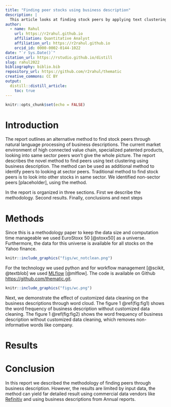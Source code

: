 ```yaml
---
title: "Finding peer stocks using business description"
description: |
  This article looks at finding stock peers by applying text clustering on business descriptions of securities.
author:
  - name: Rahul
    url: https://r2rahul.github.io
    affiliation: Quantitative Analyst
    affiliation_url: https://r2rahul.github.io
    orcid_id: 0000-0002-0144-1022 
date: "`r Sys.Date()`"
citation_url: https://rstudio.github.io/distill
slug: rahul2022
bibliography: biblio.bib
repository_url: https://github.com/r2rahul/thematic
creative_commons: CC BY
output:
  distill::distill_article:
    toc: true
---
```


```r
knitr::opts_chunk$set(echo = FALSE)
```

# Introduction
The report outlines an alternative method to find stock peers through natural language processing of business descriptions. The current market environment of high connected value chain, specialized patented products, looking into same sector peers won't give the whole picture. The report describes the novel method to find peers using text clustering using business description. The method can be used as additional method to identify peers to looking at sector peers. Traditional method to find stock peers is to look into other stocks in same sector. We identified non-sector peers [placeholder], using the method. 

In the report is organized in three sections. First we describe the methodology.  Second results. Finally, conclusions and next steps

# Methods

Since this is a methodology paper to keep the data size and computation time manageable we used EuroStoxx 50 [@stoxx50] as a universe. Furthermore, the data for this universe is available for all stocks on the Yahoo finance. 


<aside>
```r
knitr::include_graphics("figs/wc_notclean.png")
```
</aside>

For the technology we used python and for workflow management [@scikit, @textblob] we used [MLflow](https://www.mlflow.org/) [@mlflow]. The code is available on Github [https://github.com/thematic.git](https://github.com/thematic.git). 

<aside>
```r
knitr::include_graphics("figs/wc.png")
```
</aside>

Next, we demonstrate the effect of customized data cleaning on the business descriptions through word cloud. The figure 1 \@ref(fig:fig1) shows the word frequency of business description without customized data cleaning. The figure 1 \@ref(fig:fig2) shows the word frequency of business description without customized data cleaning, which removes non-informative words like company. 

 
# Results

# Conclusion

In this report we described the methodology of finding peers through business description. However, the results are limited by input data, the method can yield far detailed result using commercial data vendors like [Refinitiv](https://www.refinitiv.com/en) and using business descriptions from Annual reports.  

